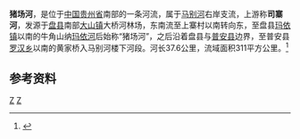 {{Infobox River
  | river_name      = 猪场河
  | image_name      =
  | image_size      = 
  | caption         = 
  | origin          = [[贵州省|贵州省]][[盘县|盘县]][[大山镇|大山镇]]大桥河林场
  | mouth           = 贵州省[[普安县|普安县]][[罗汉乡|罗汉乡]]黄家桥[[马别河|马别河]]
  | basin_countries = {{PRC}}
  | length          = 37.6 km
  | elevation       = 
  | mouth_elevation = 
  | discharge       = 
  | watershed       = 311 km<sup>2</sup>
}}
'''猪场河'''，是位于[[中国|中国]][[贵州省|贵州省]]南部的一条河流，属于[[马别河|马别河]]右岸支流，上游称'''司寨河'''，发源于[[盘县|盘县]]南部[[大山镇|大山镇]]大桥河林场，东南流至上寨村以南转向东，至盘县[[玛依镇|玛依镇]]以南的牛角山纳[[玛依河|玛依河]]后始称“猪场河”，之后沿着盘县与[[普安县|普安县]]边界，至普安县[[罗汉乡|罗汉乡]]以南的黄家桥入马别河楼下河段。河长37.6公里，流域面积311平方公里。<ref name="中国河湖大典">{{cite book zh |author=《[[中国河湖大典|中国河湖大典]]》编纂委员会 |title=《中国河湖大典·珠江卷》 |format=M |edition=1 |location=北京 |publisher=中国水利水电出版社 |date=2013年1月 |pages=40页 |id= ISBN 978-7-5170-0561-2}}</ref>
==参考资料==
{{reflist}}
[[Category:南盤江水系|Z]]
[[Category:贵州河流|Z]]